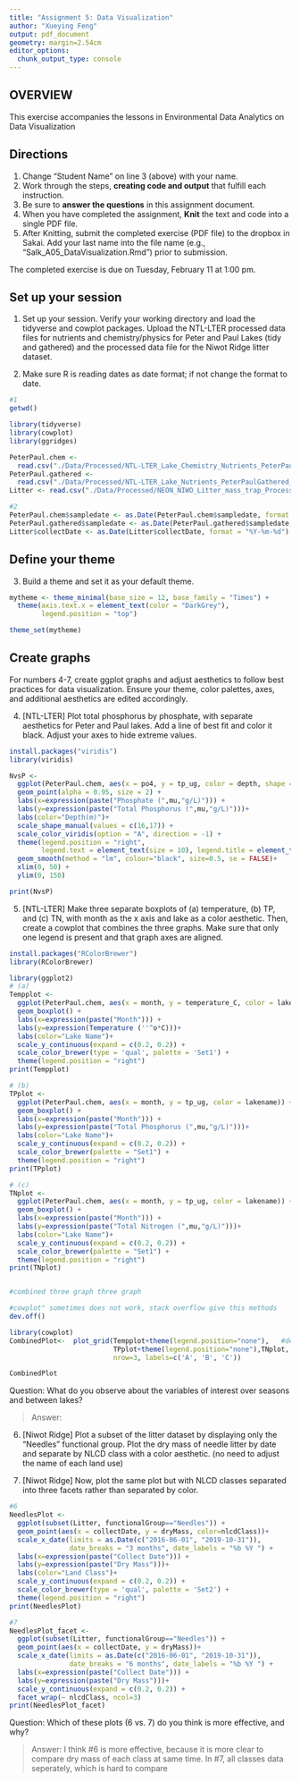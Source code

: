 ```yaml
---
title: "Assignment 5: Data Visualization"
author: "Xueying Feng"
output: pdf_document
geometry: margin=2.54cm
editor_options: 
  chunk_output_type: console
---
```


## OVERVIEW

This exercise accompanies the lessons in Environmental Data Analytics on Data Visualization 

## Directions
1. Change "Student Name" on line 3 (above) with your name.
3. Work through the steps, **creating code and output** that fulfill each instruction.
4. Be sure to **answer the questions** in this assignment document.
6. When you have completed the assignment, **Knit** the text and code into a single PDF file.
8. After Knitting, submit the completed exercise (PDF file) to the dropbox in Sakai. Add your last name into the file name (e.g., "Salk_A05_DataVisualization.Rmd") prior to submission.

The completed exercise is due on Tuesday, February 11 at 1:00 pm.



## Set up your session 
1. Set up your session. Verify your working directory and load the tidyverse and cowplot packages. Upload the NTL-LTER processed data files for nutrients and chemistry/physics for Peter and Paul Lakes (tidy and gathered) and the processed data file for the Niwot Ridge litter dataset. 

2. Make sure R is reading dates as date format; if not change the format to date.

```r
#1
getwd()

library(tidyverse)
library(cowplot)
library(ggridges)

PeterPaul.chem <- 
  read.csv("./Data/Processed/NTL-LTER_Lake_Chemistry_Nutrients_PeterPaul_Processed.csv")
PeterPaul.gathered <-
  read.csv("./Data/Processed/NTL-LTER_Lake_Nutrients_PeterPaulGathered_Processed.csv")
Litter <- read.csv("./Data/Processed/NEON_NIWO_Litter_mass_trap_Processed.csv")

#2
PeterPaul.chem$sampledate <- as.Date(PeterPaul.chem$sampledate, format = "%Y-%m-%d")
PeterPaul.gathered$sampledate <- as.Date(PeterPaul.gathered$sampledate, format = "%Y-%m-%d")
Litter$collectDate <- as.Date(Litter$collectDate, format = "%Y-%m-%d")

```
## Define your theme
3. Build a theme and set it as your default theme.

```r
mytheme <- theme_minimal(base_size = 12, base_family = "Times") +
  theme(axis.text.x = element_text(color = "DarkGrey"), 
        legend.position = "top")

theme_set(mytheme)

```

## Create graphs
For numbers 4-7, create ggplot graphs and adjust aesthetics to follow best practices for data visualization. Ensure your theme, color palettes, axes, and additional aesthetics are edited accordingly.

4. [NTL-LTER] Plot total phosphorus by phosphate, with separate aesthetics for Peter and Paul lakes. Add a line of best fit and color it black. Adjust your axes to hide extreme values.

```r
install.packages("viridis")
library(viridis)

NvsP <-
  ggplot(PeterPaul.chem, aes(x = po4, y = tp_ug, color = depth, shape = lakename)) +
  geom_point(alpha = 0.95, size = 2) +  
  labs(x=expression(paste("Phosphate (",mu,"g/L)"))) + 
  labs(y=expression(paste("Total Phosphorus (",mu,"g/L)")))+
  labs(color="Depth(m)")+ 
  scale_shape_manual(values = c(16,17)) +  
  scale_color_viridis(option = "A", direction = -1) + 
  theme(legend.position = "right", 
        legend.text = element_text(size = 10), legend.title = element_text(size = 13))+
  geom_smooth(method = "lm", colour="black", size=0.5, se = FALSE)+ 
  xlim(0, 50) +
  ylim(0, 150)

print(NvsP)

```


5. [NTL-LTER] Make three separate boxplots of (a) temperature, (b) TP, and (c) TN, with month as the x axis and lake as a color aesthetic. Then, create a cowplot that combines the three graphs. Make sure that only one legend is present and that graph axes are aligned.

```r
install.packages("RColorBrewer")
library(RColorBrewer)

library(ggplot2)
# (a)
Tempplot <-
  ggplot(PeterPaul.chem, aes(x = month, y = temperature_C, color = lakename)) +
  geom_boxplot() +
  labs(x=expression(paste("Month"))) + 
  labs(y=expression(Temperature (''^o*C)))+
  labs(color="Lake Name")+
  scale_y_continuous(expand = c(0.2, 0.2)) +
  scale_color_brewer(type = 'qual', palette = 'Set1') +
  theme(legend.position = "right")
print(Tempplot)

# (b)
TPplot <-
  ggplot(PeterPaul.chem, aes(x = month, y = tp_ug, color = lakename)) +
  geom_boxplot() +
  labs(x=expression(paste("Month"))) + 
  labs(y=expression(paste("Total Phosphorus (",mu,"g/L)")))+
  labs(color="Lake Name")+
  scale_y_continuous(expand = c(0.2, 0.2)) +
  scale_color_brewer(palette = "Set1") +
  theme(legend.position = "right")
print(TPplot)

# (c)
TNplot <-
  ggplot(PeterPaul.chem, aes(x = month, y = tp_ug, color = lakename)) +
  geom_boxplot() +
  labs(x=expression(paste("Month"))) + 
  labs(y=expression(paste("Total Nitrogen (",mu,"g/L)")))+
  labs(color="Lake Name")+
  scale_y_continuous(expand = c(0.2, 0.2)) +
  scale_color_brewer(palette = "Set1") +
  theme(legend.position = "right")
print(TNplot)


#combined three graph three graph

#cowplot" sometimes does not work, stack overflow give this methods
dev.off() 

library(cowplot)
CombinedPlot<-  plot_grid(Tempplot+theme(legend.position="none"),   #delete legend by use legend.position="none"
                          TPplot+theme(legend.position="none"),TNplot, 
                          nrow=3, labels=c('A', 'B', 'C'))   

CombinedPlot
```

Question: What do you observe about the variables of interest over seasons and between lakes? 

> Answer: 

6. [Niwot Ridge] Plot a subset of the litter dataset by displaying only the "Needles" functional group. Plot the dry mass of needle litter by date and separate by NLCD class with a color aesthetic. (no need to adjust the name of each land use)

7. [Niwot Ridge] Now, plot the same plot but with NLCD classes separated into three facets rather than separated by color. 

```r
#6
NeedlesPlot <-
  ggplot(subset(Litter, functionalGroup=="Needles")) +
  geom_point(aes(x = collectDate, y = dryMass, color=nlcdClass))+
  scale_x_date(limits = as.Date(c("2016-06-01", "2019-10-31")),  
               date_breaks = "3 months", date_labels = "%b %Y ") +
  labs(x=expression(paste("Collect Date"))) + 
  labs(y=expression(paste("Dry Mass")))+
  labs(color="Land Class")+
  scale_y_continuous(expand = c(0.2, 0.2)) +
  scale_color_brewer(type = 'qual', palette = 'Set2') +
  theme(legend.position = "right")
print(NeedlesPlot)

#7
NeedlesPlot_facet <-
  ggplot(subset(Litter, functionalGroup=="Needles")) +
  geom_point(aes(x = collectDate, y = dryMass))+
  scale_x_date(limits = as.Date(c("2016-06-01", "2019-10-31")),  
               date_breaks = "6 months", date_labels = "%b %Y ") +
  labs(x=expression(paste("Collect Date"))) + 
  labs(y=expression(paste("Dry Mass")))+
  scale_y_continuous(expand = c(0.2, 0.2)) +
  facet_wrap(~ nlcdClass, ncol=3)
print(NeedlesPlot_facet)

```

Question: Which of these plots (6 vs. 7) do you think is more effective, and why? 

> Answer:  I think #6 is more effective, because it is more clear to compare dry mass of each class at same time. In #7, all classes data seperately, which is hard to compare
